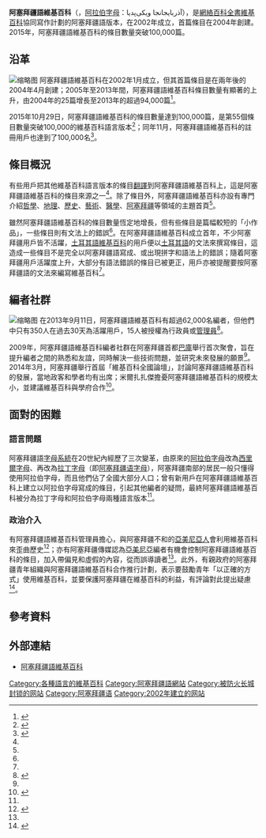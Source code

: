 {{TA
|G1=IT
}}
{{Infobox website
|name         = 阿塞拜疆語維基百科
|logo         = [[File:Wikipedia-logo-v2-az.png|center]]
|screenshot   = [[File:Azerbaijani_Wikipedia_screenshot.png|250px]]
|caption      = 阿塞拜疆語維基百科的[[主頁|主頁]]
|collapsible  = yes
|url          = [http://az.wikipedia.org/ az.wikipedia.org]
|commercial   = 否
|type         = [[網絡百科全書|網絡百科全書]]
|language     = [[阿塞拜疆語|阿塞拜疆語]]
|owner        = [[維基媒體基金會|維基媒體基金會]]
}}
'''阿塞拜疆語維基百科'''（{{lang-az|Azərbaycanca Vikipediya}}，[[阿拉伯字母|阿拉伯字母]]：آذربایجانجا ویکی‌پدیا），是[[網絡百科全書|網絡百科全書]][[維基百科|維基百科]]協同寫作計劃的阿塞拜疆語版本，在2002年成立，首篇條目在2004年創建。2015年，阿塞拜疆語維基百科的條目數量突破100,000篇。

== 沿革 ==
[[File:AzWiki-logo-100000_article.png|缩略图]]
阿塞拜疆語維基百科在2002年1月成立，但其首篇條目是在兩年後的2004年4月創建；2005年至2013年間，阿塞拜疆語維基百科條目數量有顯著的上升，由2004年的25篇增長至2013年的超過94,000篇<ref name=art>{{cite news|title=Azerbaijan aims to increase Wikipedia coverage|url=http://www.azernews.az/azerbaijan/53976.html|accessdate=2016-01-19|agency=AzerNews|date=2013-05-17|archiveurl=https://archive.is/20130628005505/http://www.azernews.az/azerbaijan/53976.html|archivedate=2013-06-28|deadurl=no}}{{en}}</ref>。

2015年10月29日，阿塞拜疆語維基百科的條目數量達到100,000篇，是第55個條目數量突破100,000的維基百科語言版本<ref>{{cite web|author=ANDREW SHERMAN|title=Wikimedia Highlights, October 2015|url=https://blog.wikimedia.org/2015/11/12/wikimedia-highlights-october-2015/|website=Wikimedia blog|accessdate=2016-01-19|archiveurl=https://archive.is/20160119111532/https://blog.wikimedia.org/2015/11/12/wikimedia-highlights-october-2015/|archivedate=2016-01-19|deadurl=no|date=2015-11-12}}{{en}}</ref>；同年11月，阿塞拜疆語維基百科的註冊用戶也達到了100,000名<ref>{{cite web|author1=JOE SUTHERLAND|title=Global milestones for November|url=https://blog.wikimedia.org/2015/12/10/global-milestones-november/|website=Wikimedia blog|accessdate=2016-01-19|archiveurl=https://archive.is/20160119122345/https://blog.wikimedia.org/2015/12/10/global-milestones-november/|archivedate=2016-01-19|deadurl=no|date=2015-12-10}}{{en}}</ref>。

== 條目概況 ==
有些用戶把其他維基百科語言版本的條目[[翻譯|翻譯]]到阿塞拜疆語維基百科上，這是阿塞拜疆語維基百科的條目來源之一<ref name=dev />。除了條目外，阿塞拜疆語維基百科亦設有專門介紹[[哲學|哲學]]、[[地理|地理]]、[[歷史|歷史]]、[[藝術|藝術]]、[[醫學|醫學]]、[[阿塞拜疆|阿塞拜疆]]等領域的主題首頁<ref name=dev />。

雖然阿塞拜疆語維基百科的條目數量恆定地增長，但有些條目是篇幅較短的「小作品」，一些條目則有文法上的錯誤<ref name=art/>。在阿塞拜疆語維基百科成立首年，不少阿塞拜疆用戶皆不活躍，[[土耳其語維基百科|土耳其語維基百科]]的用戶便以[[土耳其語|土耳其語]]的文法來撰寫條目，這造成一些條目不是完全以阿塞拜疆語寫成、或出現拼字和語法上的錯誤；隨着阿塞拜疆用戶活躍度上升，大部分有語法錯誤的條目已被更正，用戶亦被提醒要按阿塞拜疆語的文法來編寫維基百科<ref name=dev />。

== 編者社群 ==
[[File:Baku4_meetup10.JPG|缩略图]]
在2013年9月11日，阿塞拜疆語維基百科有超過62,000名編者，但他們中只有350人在過去30天為活躍用戶，15人被授權為行政員或[[管理員_(維基百科)|管理員]]<ref name=dev>{{cite news|title="İKT ili" nin sonunda azərbaycanca "Vikipediya" da məqalələrin sayı 100.000-i keçəcək|url=http://azerbaycaninfo.az/cemiyyet/396-vdkt-ilivnin-sonunda-azjrbaycanca-vvikipediyavda-mjqaljljrin-sayd-100000-i-kegjcjk.html|accessdate=2016-01-20|agency=Azerbaycanİnfo.Az|archiveurl=https://archive.is/20160120055241/http://azerbaycaninfo.az/cemiyyet/396-vdkt-ilivnin-sonunda-azjrbaycanca-vvikipediyavda-mjqaljljrin-sayd-100000-i-kegjcjk.html|archivedate=2016-01-20|deadurl=yes}}{{az}}</ref>。

2009年，阿塞拜疆語維基百科編者社群在阿塞拜疆首都[[巴庫|巴庫]]舉行首次聚會，旨在提升編者之間的熟悉和友誼，同時解決一些技術問題，並研究未來發展的願景<ref name=art />。2014年3月，阿塞拜疆舉行首屆「維基百科全國論壇」，討論阿塞拜疆語維基百科的發展，當地政客{{link-en|艾登·米爾扎扎傑|Aydin Mirzazade}}和學者{{link-en|哈姆列特·伊薩漢雷|Hamlet Isakhanli}}均有出席；米爾扎扎傑擔憂阿塞拜疆語維基百科的規模太小，並建議維基百科與學府合作<ref name=coop>{{cite news|author1=Эльшан Рустамов|title=В Баку был проведен Первый национальный форум википедистов|url=http://www.1news.az/society/20140310041828349.html|accessdate=2016-01-20|agency=1NEWS.AZ|date=2014-03-10|archiveurl=https://archive.is/20140310143957/http://www.1news.az/society/20140310041828349.html|archivedate=2014-03-10|deadurl=no}}{{ru}}</ref>。

== 面對的困難 ==
=== 語言問題 ===
阿塞拜疆語[[字母系統|字母系統]]在20世紀內經歷了三次變革，由原來的[[阿拉伯字母|阿拉伯字母]]改為[[西里爾字母|西里爾字母]]、再改為[[拉丁字母|拉丁字母]]（即[[阿塞拜疆语字母|阿塞拜疆语字母]]），阿塞拜疆南部的居民一般只懂得使用阿拉伯字母，而且他們佔了全國大部分人口；曾有新用戶在阿塞拜疆語維基百科上建立以阿拉伯字母寫成的條目，引起其他編者的疑問，最終阿塞拜疆語維基百科被分為拉丁字母和阿拉伯字母兩種語言版本<ref name=dev />。

=== 政治介入 ===
有阿塞拜疆語維基百科管理員擔心，與阿塞拜疆不和的[[亞美尼亞人|亞美尼亞人]]會利用維基百科來歪曲歷史<ref>{{cite news|author1=Эльгюн АТАЛИЕВ|title=администратор интернет-сайта Wikipedia.az: «Нами движет не только внутренняя тяга к знаниям, но и осознанная потребность рассказать о своей стране»|url=http://www.azerizv.az/news/print-13981.html|accessdate=2016-01-20|agency=Газета Азербайджанские Известия|date=2013-08-24|archiveurl=https://archive.is/20160120160231/http://www.azerizv.az/news/print-13981.html|archivedate=2016-01-20|deadurl=yes}}{{ru}}</ref>；亦有阿塞拜疆傳媒認為[[亞美尼亞|亞美尼亞]]編者有機會控制阿塞拜疆語維基百科的條目，加入帶偏見和虛假的內容，從而誤導讀者<ref name=dev />。此外，有親政府的阿塞拜疆青年組織與阿塞拜疆語維基百科合作推行計劃，表示要鼓勵青年「以正確的方式」使用維基百科，並要保護阿塞拜疆在維基百科的利益，有評論對此提出疑慮<ref>{{cite web|author1=Andreas Kolbe|title=Wikipedia – the new ministry of truth|url=http://wikipediocracy.com/2014/01/26/wikipedia-the-new-ministry-of-truth/|website=Wikipediocracy|accessdate=2016-01-20|archiveurl=https://archive.is/20150327210215/http://wikipediocracy.com/2014/01/26/wikipedia-the-new-ministry-of-truth/|archivedate=2015-03-27|deadurl=no|date=2014-01-26}}{{az}}</ref>。

== 參考資料 ==
{{reflist|2}}

== 外部連結 ==
*[https://az.wikipedia.org/wiki/Ana_S%C9%99hif%C9%99 阿塞拜疆語維基百科] {{Wayback|url=https://az.wikipedia.org/wiki/Ana_S%C9%99hif%C9%99 |date=20210516143752 }}

{{Wikipedia Editions}}

[[Category:各種語言的維基百科|Category:各種語言的維基百科]]
[[Category:阿塞拜疆語網站|Category:阿塞拜疆語網站]]
[[Category:被防火长城封锁的网站|Category:被防火长城封锁的网站]]
[[Category:阿塞拜疆语|Category:阿塞拜疆语]]
[[Category:2002年建立的网站|Category:2002年建立的网站]]